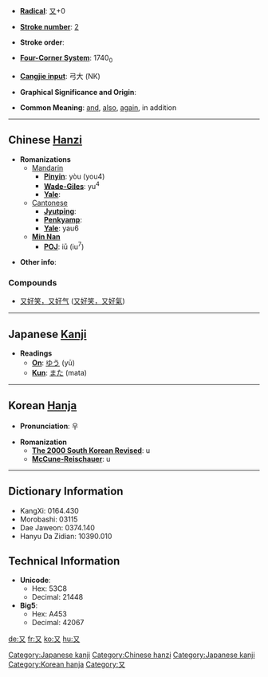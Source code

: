 * '''[[Wiktionary:Chinese radical index| Radical]]''': [[Wiktionary:Chinese radical index 又|又]]+0

* '''[[Wiktionary:Chinese total strokes index|Stroke number]]''': [[Wiktionary:Chinese total strokes index 2|2]]

* '''Stroke order''': 

* '''[[Wiktionary:Chinese four corner index|Four-Corner System]]''': 1740<sub>0</sub>

* '''[[Wiktionary:Chinese Cangjie index|Cangjie input]]''': 弓大 (NK)

* '''Graphical Significance and Origin''': 

* '''Common Meaning''': [[and]], [[also]], [[again]], in addition

----

== Chinese [[Hanzi]] ==

* '''Romanizations'''
** [[Mandarin]]
*** '''[[Pinyin]]''': yòu (you4)
*** '''[[Wade-Giles]]''': yu<sup>4</sup>
*** '''[[Yale]]''': 
**[[Cantonese]]
***'''[[Jyutping]]''':
***'''[[Penkyamp]]''': 
***'''[[Yale]]''': yau6
**'''[[wikipedia:Min_Nan|Min Nan]]'''
***'''[[wikipedia:POJ|POJ]]''': iū (iu<sup>7</sup>)

* '''Other info''': 

===Compounds===
{{top}}
*[[又好笑，又好气]] ([[又好笑，又好气|又好笑，又好氣]])
{{mid}}
{{bottom}}
----

== Japanese [[Kanji]] ==

* '''Readings'''
** '''[[On]]''': [[ゆう]] (yū)
** '''[[Kun]]''': [[また]] (mata)


[[Category:Japanese kanji]]
----

== Korean [[Hanja]] ==

* '''Pronunciation''': 우

* '''Romanization'''
** '''[[The 2000 South Korean Revised Romanization|The 2000 South Korean Revised]]''': u
** '''[[McCune-Reischauer]]''': u

----

== Dictionary Information ==

* KangXi: 0164.430
* Morobashi: 03115
* Dae Jaweon: 0374.140
* Hanyu Da Zidian: 10390.010

== Technical Information ==

* '''Unicode''':
** Hex: 53C8
** Decimal: 21448
* '''Big5''':
** Hex: A453
** Decimal: 42067

[[Category:Chinese hanzi]]
[[Category:Japanese kanji]]
[[Category:Korean hanja]]

[[Category:又]]

[[de:又]]
[[fr:又]]
[[ko:又]]
[[hu:又]]